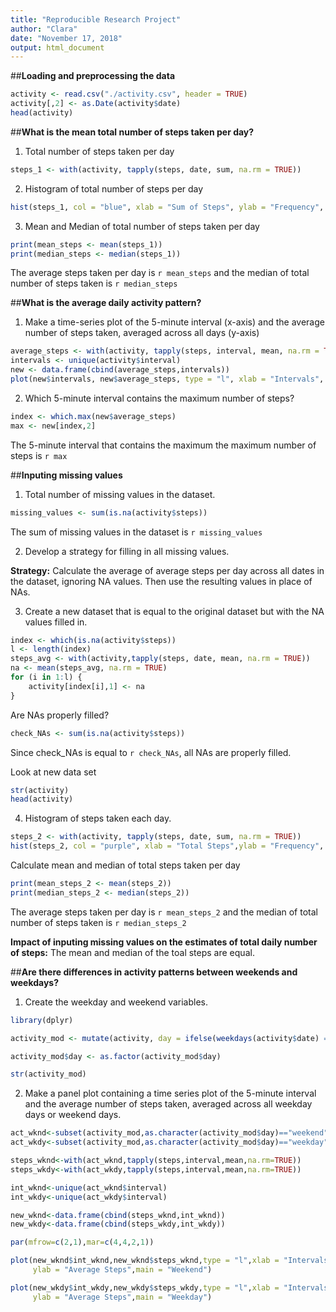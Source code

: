 ```yaml
---
title: "Reproducible Research Project"
author: "Clara"
date: "November 17, 2018"
output: html_document
---
```


##**Loading and preprocessing the data**
``` r
activity <- read.csv("./activity.csv", header = TRUE)
activity[,2] <- as.Date(activity$date)
head(activity)
```
##**What is the mean total number of steps taken per day?**

1. Total number of steps taken per day
```r
steps_1 <- with(activity, tapply(steps, date, sum, na.rm = TRUE))
```

2. Histogram of total number of steps per day
```r
hist(steps_1, col = "blue", xlab = "Sum of Steps", ylab = "Frequency", main = " Total Number of Steps Per Day")
```


3. Mean and Median of total number of steps taken per day
```r
print(mean_steps <- mean(steps_1))
print(median_steps <- median(steps_1))
```

The average steps taken per day is `r mean_steps` and the median of total number of steps taken is `r median_steps`

##**What is the average daily activity pattern? **

1. Make a time-series plot of the 5-minute interval (x-axis) and the average number of steps taken, averaged across all days (y-axis)

```r
average_steps <- with(activity, tapply(steps, interval, mean, na.rm = TRUE))
intervals <- unique(activity$interval)
new <- data.frame(cbind(average_steps,intervals))
plot(new$intervals, new$average_steps, type = "l", xlab = "Intervals", ylab = "Average Steps", main = "Average Steps Per Interval")
```

2. Which 5-minute interval contains the maximum number of steps?

```r
index <- which.max(new$average_steps)
max <- new[index,2]
```
The 5-minute interval that contains the maximum the maximum number of steps is `r max`

##**Inputing missing values**

1. Total number of missing values in the dataset.

```r
missing_values <- sum(is.na(activity$steps))
```
The sum of missing values in the dataset is `r missing_values`

2. Develop a strategy for filling in all missing values.

**Strategy:** Calculate the average of average steps per day across all dates in the dataset, ignoring NA values. Then use the resulting values in place of NAs.

3. Create a new dataset that is equal to the original dataset but with the NA values filled in.

```r
index <- which(is.na(activity$steps))
l <- length(index)
steps_avg <- with(activity,tapply(steps, date, mean, na.rm = TRUE))
na <- mean(steps_avg, na.rm = TRUE)
for (i in 1:l) {
    activity[index[i],1] <- na
} 
```
Are NAs properly filled?

```r
check_NAs <- sum(is.na(activity$steps))
```
Since check_NAs is equal to `r check_NAs`, all NAs are properly filled.

Look at new data set
``` r
str(activity)
head(activity)
```

4. Histogram of steps taken each day.
``` r
steps_2 <- with(activity, tapply(steps, date, sum, na.rm = TRUE))
hist(steps_2, col = "purple", xlab = "Total Steps",ylab = "Frequency", main = "Total Steps Per Day")
```

Calculate mean and median of total steps taken per day

```r
print(mean_steps_2 <- mean(steps_2))
print(median_steps_2 <- median(steps_2))
```

The average steps taken per day is `r mean_steps_2` and the median of total number of steps taken is `r median_steps_2`

**Impact of inputing missing values on the estimates of total daily number of steps:** The mean and median of the toal steps are equal.

##**Are there differences in activity patterns between weekends and weekdays?**

1. Create the weekday and weekend variables.
``` r
library(dplyr)

activity_mod <- mutate(activity, day = ifelse(weekdays(activity$date) == "Saturday" | weekdays(activity$date) == "Sunday", "weekend", "weekday"))

activity_mod$day <- as.factor(activity_mod$day)

str(activity_mod)
```

2. Make a panel plot containing a time series plot of the 5-minute interval and the average number of steps taken, averaged across all weekday days or weekend days.

``` r
act_wknd<-subset(activity_mod,as.character(activity_mod$day)=="weekend")
act_wkdy<-subset(activity_mod,as.character(activity_mod$day)=="weekday")

steps_wknd<-with(act_wknd,tapply(steps,interval,mean,na.rm=TRUE))
steps_wkdy<-with(act_wkdy,tapply(steps,interval,mean,na.rm=TRUE))

int_wknd<-unique(act_wknd$interval)
int_wkdy<-unique(act_wkdy$interval)

new_wknd<-data.frame(cbind(steps_wknd,int_wknd))
new_wkdy<-data.frame(cbind(steps_wkdy,int_wkdy))

par(mfrow=c(2,1),mar=c(4,4,2,1))

plot(new_wknd$int_wknd,new_wknd$steps_wknd,type = "l",xlab = "Intervals",
     ylab = "Average Steps",main = "Weekend")

plot(new_wkdy$int_wkdy,new_wkdy$steps_wkdy,type = "l",xlab = "Intervals",
     ylab = "Average Steps",main = "Weekday")
```
